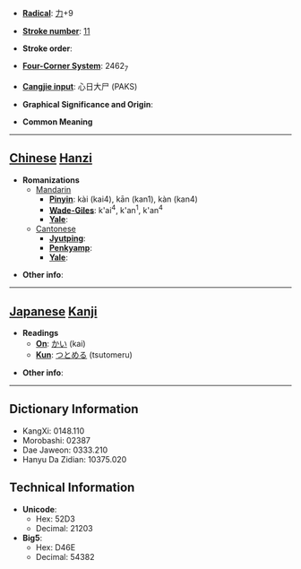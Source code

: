 * '''[[Wiktionary:Chinese radical index| Radical]]''': [[Wiktionary:Chinese radical index 力|力]]+9

* '''[[Wiktionary:Chinese total strokes index|Stroke number]]''': [[Wiktionary:Chinese total strokes index 11|11]]

* '''Stroke order''': 

* '''[[Wiktionary:Chinese four corner index|Four-Corner System]]''': 2462<sub>7</sub>

* '''[[Wiktionary:Chinese Cangjie index|Cangjie input]]''': 心日大尸 (PAKS)

* '''Graphical Significance and Origin''': 

* '''Common Meaning'''

----

== [[Chinese]] [[Hanzi]] ==

* '''Romanizations'''
** [[Mandarin]]
*** '''[[Pinyin]]''': kài (kai4), kān (kan1), kàn (kan4)
*** '''[[Wade-Giles]]''': k'ai<sup>4</sup>, k'an<sup>1</sup>, k'an<sup>4</sup>
*** '''[[Yale]]''': 
**[[Cantonese]]
***'''[[Jyutping]]''':
***'''[[Penkyamp]]''': 
***'''[[Yale]]''': 

* '''Other info''': 

----

== [[Japanese]] [[Kanji]] ==

* '''Readings'''
** '''[[On]]''': [[かい]] (kai)
** '''[[Kun]]''': [[つとめる]] (tsutomeru)

* '''Other info''':  

----

== Dictionary Information ==

* KangXi: 0148.110
* Morobashi: 02387
* Dae Jaweon: 0333.210
* Hanyu Da Zidian: 10375.020

== Technical Information ==

* '''Unicode''':
** Hex: 52D3
** Decimal: 21203
* '''Big5''':
** Hex: D46E
** Decimal: 54382